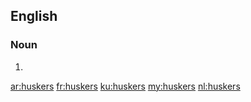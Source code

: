 ==English==

===Noun===
{{head|en|plural}}

# {{plural of|husker|lang=en|nocat=1}}

[[ar:huskers]]
[[fr:huskers]]
[[ku:huskers]]
[[my:huskers]]
[[nl:huskers]]